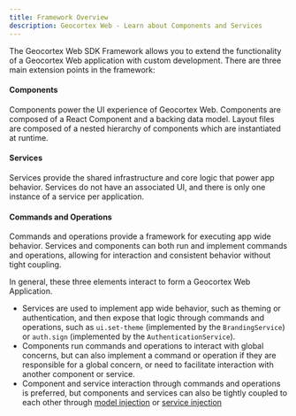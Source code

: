 ```yaml
---
title: Framework Overview
description: Geocortex Web - Learn about Components and Services
---
```



The Geocortex Web SDK Framework allows you to extend the functionality of a Geocortex Web application with custom development. There are three main extension points in the framework:

#### Components

Components power the UI experience of Geocortex Web. Components are composed of a React Component and a backing data model. Layout files are composed of a nested hierarchy of components which are instantiated at runtime.

#### Services

Services provide the shared infrastructure and core logic that power app behavior. Services do not have an associated UI, and there is only one instance of a service per application.

#### Commands and Operations

Commands and operations provide a framework for executing app wide behavior. Services and components can both run and implement commands and operations, allowing for interaction and consistent behavior without tight coupling.

<!-- TODO-API links to components -->

In general, these three elements interact to form a Geocortex Web Application.

-   Services are used to implement app wide behavior, such as theming or authentication, and then expose that logic through commands and operations, such as `ui.set-theme` (implemented by the `BrandingService`) or `auth.sign` (implemented by the `AuthenticationService`).
-   Components run commands and operations to interact with global concerns, but can also implement a command or operation if they are responsible for a global concern, or need to facilitate interaction with another component or service.
-   Component and service interaction through commands and operations is preferred, but components and services can also be tightly coupled to each other through [model injection](TODO-model-injection-link) or [service injection](TODO-service-injection-link)
